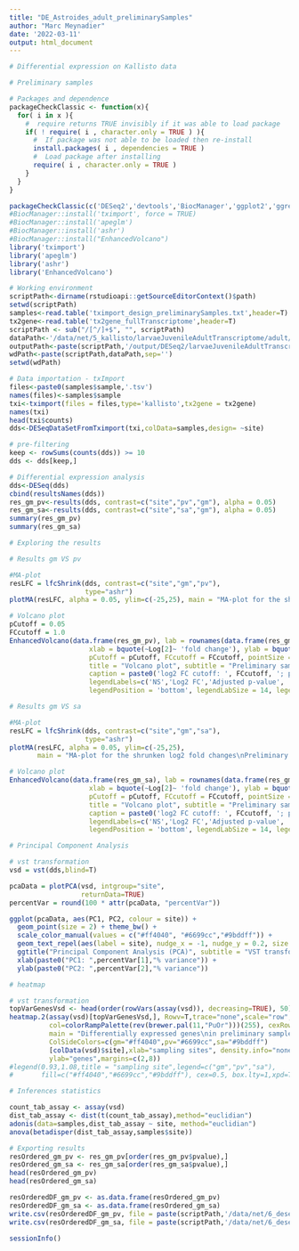 ```yaml
---
title: "DE_Astroides_adult_preliminarySamples"
author: "Marc Meynadier"
date: '2022-03-11'
output: html_document
---
```


```r
# Differential expression on Kallisto data 

# Preliminary samples 

# Packages and dependence
packageCheckClassic <- function(x){
  for( i in x ){
    #  require returns TRUE invisibly if it was able to load package
    if( ! require( i , character.only = TRUE ) ){
      #  If package was not able to be loaded then re-install
      install.packages( i , dependencies = TRUE )
      #  Load package after installing
      require( i , character.only = TRUE )
    }
  }
}

packageCheckClassic(c('DESeq2','devtools','BiocManager','ggplot2','ggrepel','markdown','pheatmap','RColorBrewer','genefilter','gplots','vegan'))
#BiocManager::install('tximport', force = TRUE)
#BiocManager::install('apeglm')
#BiocManager::install('ashr')
#BiocManager::install("EnhancedVolcano")
library('tximport')
library('apeglm')
library('ashr')
library('EnhancedVolcano')

# Working environment 
scriptPath<-dirname(rstudioapi::getSourceEditorContext()$path)
setwd(scriptPath)
samples<-read.table('tximport_design_preliminarySamples.txt',header=T)
tx2gene<-read.table('tx2gene_fullTranscriptome',header=T)
scriptPath <- sub("/[^/]+$", "", scriptPath)
dataPath<-'/data/net/5_kallisto/larvaeJuvenileAdultTranscriptome/adult/1_preliminarySamples'
outputPath<-paste(scriptPath,'/output/DESeq2/larvaeJuvenileAdultTranscriptome/adult/1_preliminarySamples/',sep='')
wdPath<-paste(scriptPath,dataPath,sep='')
setwd(wdPath)

# Data importation - txImport
files<-paste0(samples$sample,'.tsv')
names(files)<-samples$sample
txi<-tximport(files = files,type='kallisto',tx2gene = tx2gene)
names(txi)
head(txi$counts)
dds<-DESeqDataSetFromTximport(txi,colData=samples,design= ~site)

# pre-filtering
keep <- rowSums(counts(dds)) >= 10 
dds <- dds[keep,]

# Differential expression analysis
dds<-DESeq(dds)
cbind(resultsNames(dds))
res_gm_pv<-results(dds, contrast=c("site","pv","gm"), alpha = 0.05)
res_gm_sa<-results(dds, contrast=c("site","sa","gm"), alpha = 0.05)
summary(res_gm_pv)
summary(res_gm_sa)

# Exploring the results

# Results gm VS pv

#MA-plot
resLFC = lfcShrink(dds, contrast=c("site","gm","pv"), 
                   type="ashr")
plotMA(resLFC, alpha = 0.05, ylim=c(-25,25), main = "MA-plot for the shrunken log2 fold changes\nPreliminary samples : pv VS gm")

# Volcano plot
pCutoff = 0.05
FCcutoff = 1.0
EnhancedVolcano(data.frame(res_gm_pv), lab = rownames(data.frame(res_gm_pv)), x = 'log2FoldChange', y = 'padj',
                    xlab = bquote(~Log[2]~ 'fold change'), ylab = bquote(~-Log[10]~adjusted~italic(P)),
                    pCutoff = pCutoff, FCcutoff = FCcutoff, pointSize = 1.0, labSize = 2.0,
                    title = "Volcano plot", subtitle = "Preliminary samples : pv VS gm",
                    caption = paste0('log2 FC cutoff: ', FCcutoff, '; p-value cutoff: ', pCutoff, '\nTotal = ', nrow(res_gm_pv), ' variables'),
                    legendLabels=c('NS','Log2 FC','Adjusted p-value', 'Adjusted p-value & Log2 FC'),
                    legendPosition = 'bottom', legendLabSize = 14, legendIconSize = 5.0)

# Results gm VS sa

#MA-plot
resLFC = lfcShrink(dds, contrast=c("site","gm","sa"), 
                   type="ashr")
plotMA(resLFC, alpha = 0.05, ylim=c(-25,25), 
       main = "MA-plot for the shrunken log2 fold changes\nPreliminary samples : sa VS gm")

# Volcano plot
EnhancedVolcano(data.frame(res_gm_sa), lab = rownames(data.frame(res_gm_sa)), x = 'log2FoldChange', y = 'padj',
                    xlab = bquote(~Log[2]~ 'fold change'), ylab = bquote(~-Log[10]~adjusted~italic(P)),
                    pCutoff = pCutoff, FCcutoff = FCcutoff, pointSize = 1.0, labSize = 2.0,
                    title = "Volcano plot", subtitle = "Preliminary samples : sa VS gm",
                    caption = paste0('log2 FC cutoff: ', FCcutoff, '; p-value cutoff: ', pCutoff, '\nTotal = ', nrow(res_gm_sa), ' variables'),
                    legendLabels=c('NS','Log2 FC','Adjusted p-value', 'Adjusted p-value & Log2 FC'),
                    legendPosition = 'bottom', legendLabSize = 14, legendIconSize = 5.0)

# Principal Component Analysis

# vst transformation
vsd = vst(dds,blind=T)

pcaData = plotPCA(vsd, intgroup="site", 
                  returnData=TRUE)
percentVar = round(100 * attr(pcaData, "percentVar"))

ggplot(pcaData, aes(PC1, PC2, colour = site)) + 
  geom_point(size = 2) + theme_bw() + 
  scale_color_manual(values = c("#ff4040", "#6699cc","#9bddff")) +
  geom_text_repel(aes(label = site), nudge_x = -1, nudge_y = 0.2, size = 3) +
  ggtitle("Principal Component Analysis (PCA)", subtitle = "VST transformation") +
  xlab(paste0("PC1: ",percentVar[1],"% variance")) +
  ylab(paste0("PC2: ",percentVar[2],"% variance"))

# heatmap

# vst transformation
topVarGenesVsd <- head(order(rowVars(assay(vsd)), decreasing=TRUE), 50)
heatmap.2(assay(vsd)[topVarGenesVsd,], Rowv=T,trace="none",scale="row",keysize=1, key.par = list(mar=c(3,4,3,0)),
          col=colorRampPalette(rev(brewer.pal(11,"PuOr")))(255), cexRow=0.5, cexCol=0.7, labCol=F,
          main = "Differentially expressed genes\nin preliminary samples (VST transformation)",
          ColSideColors=c(gm="#ff4040",pv="#6699cc",sa="#9bddff")
          [colData(vsd)$site],xlab="sampling sites", density.info="none",
          ylab="genes",margins=c(2,8))
#legend(0.93,1.08,title = "sampling site",legend=c("gm","pv","sa"), 
#       fill=c("#ff4040","#6699cc","#9bddff"), cex=0.5, box.lty=1,xpd=T)

# Inferences statistics

count_tab_assay <- assay(vsd)
dist_tab_assay <- dist(t(count_tab_assay),method="euclidian")
adonis(data=samples,dist_tab_assay ~ site, method="euclidian")
anova(betadisper(dist_tab_assay,samples$site))

# Exporting results
resOrdered_gm_pv <- res_gm_pv[order(res_gm_pv$pvalue),]
resOrdered_gm_sa <- res_gm_sa[order(res_gm_sa$pvalue),]
head(resOrdered_gm_pv)
head(resOrdered_gm_sa)

resOrderedDF_gm_pv <- as.data.frame(resOrdered_gm_pv)
resOrderedDF_gm_sa <- as.data.frame(resOrdered_gm_sa)
write.csv(resOrderedDF_gm_pv, file = paste(scriptPath,'/data/net/6_deseq2/larvaeJuvenileAdultTranscriptome/adult/DESeq2_results_adult_preliminarySamples_gm_VS_pv.csv',sep=''))
write.csv(resOrderedDF_gm_sa, file = paste(scriptPath,'/data/net/6_deseq2/larvaeJuvenileAdultTranscriptome/adult/DESeq2_results_adult_preliminarySamples_gm_VS_sa.csv',sep=''))

sessionInfo()
```


